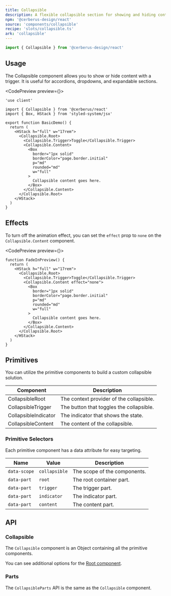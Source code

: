 ```yaml
---
title: Collapsible
description: A flexible collapsible section for showing and hiding content.
npm: '@cerberus-design/react'
source: 'components/collapsible'
recipe: 'slots/collapsible.ts'
ark: 'collapsible'
---
```



```ts
import { Collapsible } from '@cerberus-design/react'
```

## Usage

The Collapsible component allows you to show or hide content with a trigger. It is useful for accordions, dropdowns, and expandable sections.

<CodePreview preview={<StaticPreview />}>
```tsx
'use client'

import { Collapsible } from '@cerberus/react'
import { Box, HStack } from 'styled-system/jsx'

export function BasicDemo() {
  return (
    <HStack h="full" w="17rem">
      <Collapsible.Root>
        <Collapsible.Trigger>Toggle</Collapsible.Trigger>
        <Collapsible.Content>
          <Box
            border="1px solid"
            borderColor="page.border.initial"
            p="md"
            rounded="md"
            w="full"
          >
            Collapsible content goes here.
          </Box>
        </Collapsible.Content>
      </Collapsible.Root>
    </HStack>
  )
}
```
</CodePreview>

## Effects

To turn off the animation effect, you can set the `effect` prop to `none` on the `Collapsible.Content` component.

<CodePreview preview={<FadeInPreview />}>
```tsx /effect/
function FadeInPreview() {
  return (
    <HStack h="full" w="17rem">
      <Collapsible.Root>
        <Collapsible.Trigger>Toggle</Collapsible.Trigger>
        <Collapsible.Content effect="none">
          <Box
            border="1px solid"
            borderColor="page.border.initial"
            p="md"
            rounded="md"
            w="full"
          >
            Collapsible content goes here.
          </Box>
        </Collapsible.Content>
      </Collapsible.Root>
    </HStack>
  )
}
```
</CodePreview>

## Primitives

You can utilize the primitive components to build a custom collapsible solution.

| Component           | Description                                   |
| ------------------- | --------------------------------------------- |
| CollapsibleRoot     | The context provider of the collapsible.      |
| CollapsibleTrigger  | The button that toggles the collapsible.      |
| CollapsibleIndicator| The indicator that shows the state.           |
| CollapsibleContent  | The content of the collapsible.               |

### Primitive Selectors

Each primitive component has a data attribute for easy targeting.

| Name     | Value | Description                            |
| -------- | ------| -------------------------------- |
| `data-scope` | `collapsible` | The scope of the components.       |
| `data-part` | `root` | The root container part. |
| `data-part` | `trigger` | The trigger part. |
| `data-part` | `indicator` | The indicator part. |
| `data-part` | `content` | The content part. |

## API

### Collapsible

The `Collapsible` component is an Object containing all the primitive components.

You can see additional options for the [Root component](https://ark-ui.com/react/docs/components/collapsible#api-reference).

### Parts

The `CollapsibleParts` API is the same as the `Collapsible` component.
